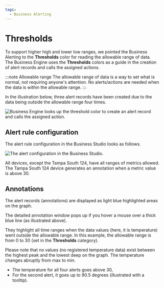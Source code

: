 ```yaml
---
tags:
  - Business Alerting
---
```



# Thresholds

To support higher high and lower low ranges, we pointed the Business Alerting to the **Thresholds** color for reading the allowable range of data. The Business Engine uses the **Thresholds** colors as a guide in the creation of alert records and calls the assigned actions.

:::note Allowable range
The allowable range of data is a way to set what is normal, not requiring anyone's attention. No alerts/actions are needed when the data is within the allowable range.
:::

In the illustration below, three alert records have been created due to the data being outside the allowable range four times.

<Image
  title="Business Engine looks up the threshold color to create an alert record and calls the assigned action."
  src="/img/big/business-alerting/thresh-color.png"
/>

## Alert rule configuration

The alert rule configuration in the Business Studio looks as follows.

<Image
  title="The alert configuration in the Business Studio."
  src="/img/big/business-alerting/thresh-conf.png"
/>

All devices, except the Tampa South 124, have all ranges of metrics allowed. The Tampa South 124 device generates an annotation when a metric value is above 30.

## Annotations

The alert records (annotations) are displayed as light blue highlighted areas on the graph.

The detailed annotation window pops up if you hover a mouse over a thick blue line (as illustrated above).

They highlight all time ranges when the data values (here, it is temperature) went outside the allowable range. In this example, the allowable range is from 0 to 30 (set in the **Thresholds** category).

Please note that no values (no registered temperature data) exist between the highest peak and the lowest deep on the graph. The temperature changes abruptly from max to min.

- The temperature for all four alerts goes above 30,
- For the second alert, it goes up to 90.5 degrees (illustrated with a tooltip).
